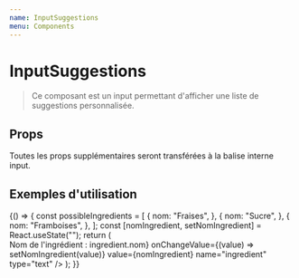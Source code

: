```yaml
---
name: InputSuggestions
menu: Components
---
```


# InputSuggestions


> Ce composant est un input permettant d'afficher une liste de suggestions personnalisée.

## Props

<Props of={InputSuggestions} />

Toutes les props supplémentaires seront transférées à la balise interne input.

## Exemples d'utilisation

<Playground>
  {() => {
    const possibleIngredients = [
      {
        nom: "Fraises",
      },
      {
        nom: "Sucre",
      },
      {
        nom: "Framboises",
      },
    ];
    const [nomIngredient, setNomIngredient] = React.useState("");
    return (
      <form>
        <label htmlFor="nomIngredient">Nom de l'ingrédient : </label>
        <InputSuggestions
          elements={possibleIngredients}
          id="nomIngredient"
          getElementText={(ingredient) => ingredient.nom}
          onChangeValue={(value) => setNomIngredient(value)}
          value={nomIngredient}
          name="ingredient"
          type="text"
        />
      </form>
    );
  }}
</Playground>

